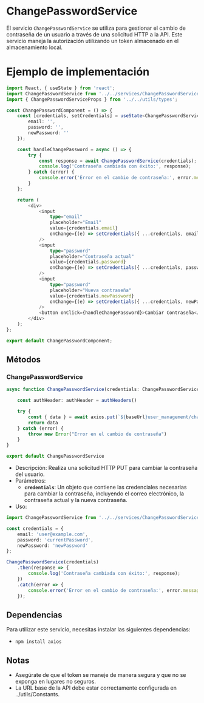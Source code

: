 
<Meta title="BusinessLogic/Services/ChangePasswordService" />

# ChangePasswordService

El servicio `ChangePasswordService` se utiliza para gestionar el cambio de contraseña de un usuario a través de una solicitud HTTP a la API. Este servicio maneja la autorización utilizando un token almacenado en el almacenamiento local.

# Ejemplo de implementación

```typescript
import React, { useState } from 'react';
import ChangePasswordService from '../../services/ChangePasswordService';
import { ChangePasswordServiceProps } from '../../utils/types';

const ChangePasswordComponent = () => {
    const [credentials, setCredentials] = useState<ChangePasswordServiceProps>({
        email: '',
        password: '',
        newPassword: ''
    });

    const handleChangePassword = async () => {
        try {
            const response = await ChangePasswordService(credentials);
            console.log('Contraseña cambiada con éxito:', response);
        } catch (error) {
            console.error('Error en el cambio de contraseña:', error.message);
        }
    };

    return (
        <div>
            <input
                type="email"
                placeholder="Email"
                value={credentials.email}
                onChange={(e) => setCredentials({ ...credentials, email: e.target.value })}
            />
            <input
                type="password"
                placeholder="Contraseña actual"
                value={credentials.password}
                onChange={(e) => setCredentials({ ...credentials, password: e.target.value })}
            />
            <input
                type="password"
                placeholder="Nueva contraseña"
                value={credentials.newPassword}
                onChange={(e) => setCredentials({ ...credentials, newPassword: e.target.value })}
            />
            <button onClick={handleChangePassword}>Cambiar Contraseña</button>
        </div>
    );
};

export default ChangePasswordComponent;
```

## Métodos

### ChangePasswordService

```typescript
async function ChangePasswordService(credentials: ChangePasswordServiceProps | undefined) {

    const authHeader: authHeader = authHeaders()

    try {
        const { data } = await axios.put(`${baseUrl}user_management/changePassword`, credentials, authHeader)
        return data
    } catch (error) {
        throw new Error("Error en el cambio de contraseña")
    }
}

export default ChangePasswordService
```

- Descripción: Realiza una solicitud HTTP PUT para cambiar la contraseña del usuario.
- Parámetros:
    - **`credentials`**: Un objeto que contiene las credenciales necesarias para cambiar la contraseña, incluyendo el correo electrónico, la contraseña actual y la nueva contraseña.
- Uso: 
```typescript 
import ChangePasswordService from '../../services/ChangePasswordService';

const credentials = {
    email: 'user@example.com',
    password: 'currentPassword',
    newPassword: 'newPassword'
};

ChangePasswordService(credentials)
    .then(response => {
        console.log('Contraseña cambiada con éxito:', response);
    })
    .catch(error => {
        console.error('Error en el cambio de contraseña:', error.message);
    });
```

## Dependencias
Para utilizar este servicio, necesitas instalar las siguientes dependencias:
- `npm install axios`

## Notas
- Asegúrate de que el token se maneje de manera segura y que no se exponga en lugares no seguros.
- La URL base de la API debe estar correctamente configurada en ../utils/Constants.